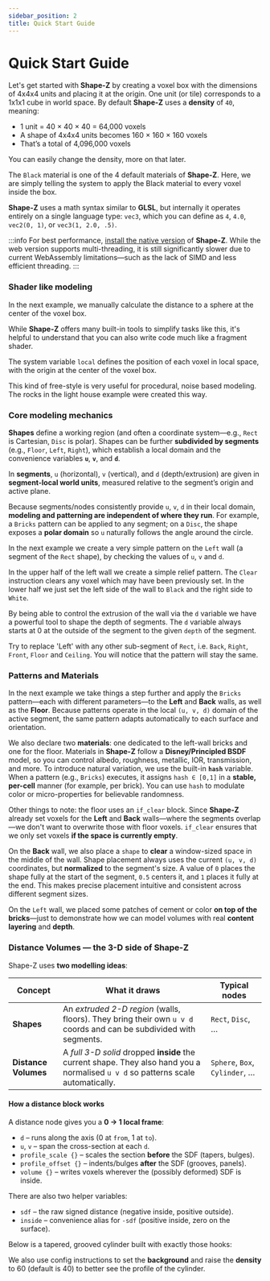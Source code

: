 ```yaml
---
sidebar_position: 2
title: Quick Start Guide
---
```



# Quick Start Guide

Let's get started with **Shape-Z** by creating a voxel box with the dimensions of 4x4x4 units and placing it at the origin. One unit (or tile) corresponds to a 1x1x1 cube in world space. By default **Shape-Z** uses a **density** of `40`, meaning:
- 1 unit = 40 × 40 × 40 = 64,000 voxels
- A shape of 4x4x4 units becomes 160 × 160 × 160 voxels
- That’s a total of 4,096,000 voxels

You can easily change the density, more on that later.

<ShpzPlayground
    src = "/examples/quick1.shpz"
    height={250}
    caption="Cube"
/>

The `Black` material is one of the 4 default materials of **Shape-Z**. Here, we are simply telling the system to apply the Black material to every voxel inside the box.

**Shape-Z** uses a math syntax similar to **GLSL**, but internally it operates entirely on a single language type: `vec3`, which you can define as `4`, `4.0`, `vec2(0, 1)`, or `vec3(1, 2.0, .5)`.

:::info 
For best performance, [install the native version](/docs/installation) of **Shape-Z**. While the web version supports multi-threading, it is still significantly slower due to current WebAssembly limitations—such as the lack of SIMD and less efficient threading.
:::

### Shader like modeling

In the next example, we manually calculate the distance to a sphere at the center of the voxel box.  

While **Shape-Z** offers many built-in tools to simplify tasks like this, it's helpful to understand that you can also write code much like a fragment shader.

<ShpzPlayground
    src = "/examples/quick2.shpz"
    height={300}
    caption="Manual Sphere"
/>

The system variable `local` defines the position of each voxel in local space, with the origin at the center of the voxel box.

This kind of free-style is very useful for procedural, noise based modeling. The rocks in the light house example were created this way.

### Core modeling mechanics

**Shapes** define a working region (and often a coordinate system—e.g., `Rect` is Cartesian, `Disc` is polar). Shapes can be further **subdivided by segments** (e.g., `Floor`, `Left`, `Right`), which establish a local domain and the convenience variables **`u`**, **`v`**, and **`d`**.

In **segments**, `u` (horizontal), `v` (vertical), and `d` (depth/extrusion) are given in **segment-local world units**, measured relative to the segment’s origin and active plane.

Because segments/nodes consistently provide `u`, `v`, `d` in their local domain, **modeling and patterning are independent of where they run**. For example, a `Bricks` pattern can be applied to any segment; on a `Disc`, the shape exposes a **polar domain** so `u` naturally follows the angle around the circle.

In the next example we create a very simple pattern on the `Left` wall (a segment of the `Rect` shape), by checking the values of `u`, `v` and `d`.

<ShpzPlayground
    src = "/examples/quick3.shpz"
    height={500}
    caption="Left Wall Example"
/>

In the upper half of the left wall we create a simple relief pattern. The `Clear` instruction clears any voxel which may have been previously set. In the lower half we just set the left side of the wall to `Black` and the right side to `White`.

By being able to control the extrusion of the wall via the `d` variable we have a powerful tool to shape the depth of segments. The `d` variable always starts at 0 at the outside of the segment to the given `depth` of the segment.

Try to replace 'Left' with any other sub-segment of `Rect`, i.e. `Back`, `Right`, `Front`, `Floor` and `Ceiling`. You will notice that the pattern will stay the same.

### Patterns and Materials

In the next example we take things a step further and apply the `Bricks` pattern—each with different parameters—to the **Left** and **Back** walls, as well as the **Floor**. Because patterns operate in the local `(u, v, d)` domain of the active segment, the same pattern adapts automatically to each surface and orientation.

We also declare two **materials**: one dedicated to the left-wall bricks and one for the floor. Materials in **Shape-Z** follow a **Disney/Principled BSDF** model, so you can control albedo, roughness, metallic, IOR, transmission, and more. To introduce natural variation, we use the built-in **`hash`** variable. When a pattern (e.g., `Bricks`) executes, it assigns `hash ∈ [0,1]` in a **stable, per-cell** manner (for example, per brick). You can use `hash` to modulate color or micro-properties for believable randomness.

<ShpzPlayground
    src = "/examples/quick4.shpz"
    height={500}
    caption="Patterns and Materials"
/>

Other things to note: the floor uses an `if_clear` block. Since **Shape-Z** already set voxels for the **Left** and **Back** walls—where the segments overlap—we don't want to overwrite those with floor voxels. `if_clear` ensures that we only set voxels **if the space is currently empty**.

On the **Back** wall, we also place a `shape` to **clear** a window-sized space in the middle of the wall. Shape placement always uses the current `(u, v, d)` coordinates, but **normalized** to the segment's size. A value of `0` places the shape fully at the start of the segment, `0.5` centers it, and `1` places it fully at the end. This makes precise placement intuitive and consistent across different segment sizes.

On the `Left` wall, we placed some patches of cement or color **on top of the bricks**—just to demonstrate how we can model volumes with real **content layering** and **depth**.

### Distance Volumes — the 3-D side of Shape-Z

Shape-Z uses **two modelling ideas**:

| Concept | What it draws | Typical nodes |
|---------|---------------|---------------|
| **Shapes** | An *extruded 2-D region* (walls, floors). They bring their own `u v d` coords and can be subdivided with segments. | `Rect`, `Disc`, … |
| **Distance Volumes** | A *full 3-D solid* dropped **inside** the current shape. They also hand you a normalised `u v d` so patterns scale automatically. | `Sphere`, `Box`, `Cylinder`, … |

#### How a distance block works

A distance node gives you a **0 → 1 local frame**:

* `d` – runs along the axis (0 at `from`, 1 at `to`).
* `u`, `v` – span the cross-section at each `d`.
* `profile_scale {}` – scales the section **before** the SDF (tapers, bulges).
* `profile_offset {}` – indents/bulges **after** the SDF (grooves, panels).
* `volume {}` – writes voxels wherever the (possibly deformed) SDF is inside.

There are also two helper variables:  
* `sdf` – the raw signed distance (negative inside, positive outside).  
* `inside` – convenience alias for `-sdf` (positive inside, zero on the surface).

Below is a tapered, grooved cylinder built with exactly those hooks:

<ShpzPlayground
    src = "/examples/quick6.shpz"
    height={500}
    caption="Tapered, grooved cylinder"
/>

We also use config instructions to set the **background** and raise the **density** to 60 (default is 40) to better see the profile of the cylinder.